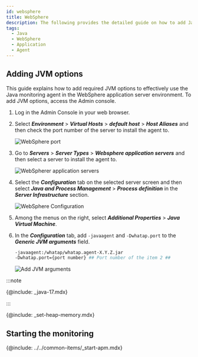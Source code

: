 ```yaml
---
id: websphere
title: WebSphere
description: The following provides the detailed guide on how to add Java Virtual Machine (JVM) options to integrate the WhaTap monitoring solution into WebSphere applications. Through this document, users can learn step by step how to apply the required JVM settings to monitor the performance and availability of WebSphere applications after installing the Java agent. It includes the configuration of essential JVM options during agent installation, optimal configuration for smooth integration with WebSphere, and histogram query.
tags:
  - Java
  - WebSphere
  - Application
  - Agent
---
```


## Adding JVM options

This guide explains how to add required JVM options to effectively use the Java monitoring agent in the WebSphere application server environment. To add JVM options, access the Admin console.

1. Log in the Admin Console in your web browser.

2. Select **_Environment_** > **_Virtual Hosts_** > **_default host_** > **_Host Aliases_** and then check the port number of the server to install the agent to.

   ![WebSphere port](https://img.whatap.io/media/agent_java/install/330.png)

3. Go to **_Servers_** > **_Server Types_** > **_Websphere application servers_** and then select a server to install the agent to.

   ![WebSpherer application servers](https://img.whatap.io/media/agent_java/install/300.png)

4. Select the **_Configuration_** tab on the selected server screen and then select **_Java and Process Management_** > **_Process definition_** in the **_Server Infrastructure_** section.

   ![WebSphere Configuration](https://img.whatap.io/media/agent_java/install/310.png)

5. Among the menus on the right, select **_Additional Properties_** > **_Java Virtual Machine_**.

6. In the **_Configuration_** tab, add `-javaagent` and `-Dwhatap.port` to the **_Generic JVM arguments_** field.

   ```bash
   -javaagent:/whatap/whatap.agent-X.Y.Z.jar 
   -Dwhatap.port={port number} ## Port number of the item 2 ##
   ```

   ![Add JVM arguments](https://img.whatap.io/media/agent_java/install/340.png)

:::note

{@include: _java-17.mdx} 

:::

{@include: _set-heap-memory.mdx} 

## Starting the monitoring

{@include: ../../common-items/_start-apm.mdx} 
